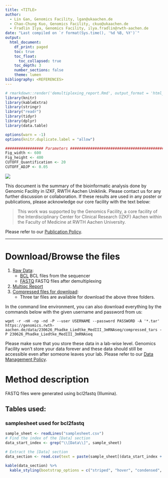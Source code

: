 ```yaml
---
title: <TITLE>
author:
  - Lin Gan, Genomics Facility, lgan@ukaachen.de
  - Chao-Chung Kuo, Genomics Facility, ckuo@ukaachen.de
  - Fradlin Ilya, Genomics Facility, ilya.fradlin@rwth-aachen.de
date: "Last compiled on `r format(Sys.time(), '%d %B, %Y')`"
output:
  html_document:
    df_print: paged
    toc: true
    toc_float:
      toc_collapsed: true
    toc_depth: 3
    number_sections: false
    theme: lumen
bibliography: <REFERENCES>
---
```


```r
# rmarkdown::render('demultiplexing_report.Rmd', output_format = 'html_document', output_file ='demultiplexing_report.html')
library(knitr)
library(kableExtra)
library(stringr)
library("readr")
library(tidyr)
library(dplyr)
library(data.table)

options(warn = -1)
options(knitr.duplicate.label = "allow")

################# Parameters #####################################################
Fig_width <- 600
Fig_height <- 400
CUTOFF_Quantification <- 20
CUTOFF_ADJP <- 0.05
```


![](<IZKF_LOGO>)

This document is the summary of the bioinformatic analysis done by Genomic Facility in IZKF, RWTH Aachen Uniklinik. Please contact us for any further discussion or collaboration. If these results are used in any poster or publications, please acknowledge our core facility with the text below:

> This work was supported by the Genomics Facility, a core facility of the Interdisciplinary Center for Clinical Research (IZKF) Aachen within the Faculty of Medicine at RWTH Aachen University.

Please refer to our [Publication Policy](https://genomics.rwth-aachen.de/services/publication-policy/).

***

# Download/Browse the files

1. [Raw Data](<EXPORT_DIRECTORY>):
    * [BCL](<BCL_PATH>) BCL files from the sequencer
    * [FASTQ](<FASTQ_PATH>) FASTQ files after demultiplexing
2. [Multiqc Report](<MULTIQC_PATH>)
3. [Compressed files for download](<TAR_DIRECTORY>):
    * Three tar files are available for download the above three folders.

In the command line environment, you can also download everything by the commands below with the given username and password from us:

```
wget -r -nH -np -nd -P --user USERNAME --password PASSWORD -A '*.tar' https://genomics.rwth-aachen.de/data/230626_Phadke_Liedtke_MedIII_3mRNAseq/compressed_tars -P 230626_Phadke_Liedtke_MedIII_3mRNAseq
```

Please make sure that you store these data in a lab-wise level. Genomics Facility won't store your data forever and these data should still be accessible even after someone leaves your lab. Please refer to our [Data Management Policy](https://genomics.rwth-aachen.de/services/data-management-policy/).

\textcolor{red}{Your data will be deleted according to this policy automatically. Please download everything.}

# Method description

FASTQ files were generated using bcl2fastq (Illumina).

## Tables used: {.tabset}

### samplesheet used for bcl2fastq
```r
sample_sheet <- readLines("samplesheet.csv")
# Find the index of the [Data] section
data_start_index <- grep("\\[Data\\]", sample_sheet)

# Extract the [Data] section
data_section <- read.csv(text = paste(sample_sheet[(data_start_index + 1):length(sample_sheet)], collapse = "\n"), header = FALSE)

kable(data_section) %>%
  kable_styling(bootstrap_options = c("striped", "hover", "condensed", "responsive"), full_width = FALSE)
```

## {-}


<div id="refs"></div>

